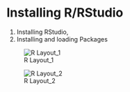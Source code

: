 
# Installing R/RStudio

1. Installing RStudio, 
2. Installing and loading Packages

![R Layout_1](C:/Users/drham/Desktop/R Workshop- Summer 2020/InstallingR/R_layout1.jpg)

![R Layout_2](C:/Users/drham/Desktop/R Workshop- Summer 2020/InstallingR/R_layout2.jpg)



